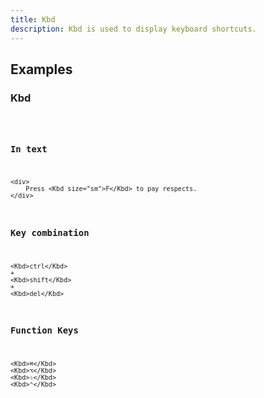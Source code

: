 ```yaml
---
title: Kbd
description: Kbd is used to display keyboard shortcuts.
---
```


## Examples

### Kbd
<code src="./demo/basic.tsx" />


### In text
```tsx live
<div>
    Press <Kbd size="sm">F</Kbd> to pay respects.
</div>

```

### Key combination
```tsx live
<Kbd>ctrl</Kbd>
+
<Kbd>shift</Kbd>
+
<Kbd>del</Kbd>
```

### Function Keys
```tsx live
<Kbd>⌘</Kbd>
<Kbd>⌥</Kbd>
<Kbd>⇧</Kbd>
<Kbd>⌃</Kbd>

```
